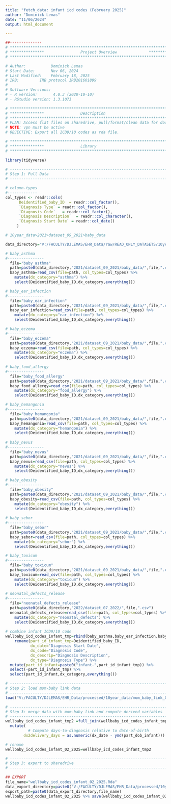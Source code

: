 ```yaml
---
title: "fetch_data: infant icd codes (February 2025)"
author: "Dominick Lemas"
date: "11/06/2024"
output: html_document

---
```


```r
##-------------- 
# **************************************************************************** #
# ***************                Project Overview              *************** #
# **************************************************************************** #

# Author:           Dominick Lemas
# Start Date:       Nov 06, 2024 
# Last Modified:    February 18, 2025  
# IRB:         IRB protocol IRB201601899 
#
# Software Versions:
# - R version:       4.0.3 (2020-10-10)
# - RStudio version: 1.3.1073

# **************************************************************************** #
# ***************                Description                  
# **************************************************************************** #
# PLAN: Access flat files on sharedrive, pull/format/clean data for downstream.
# NOTE: vpn must be active
# OBJECTIVE: Export all ICD9/10 codes as rda file. 
```


```r

# **************************************************************************** #
# ***************                Library                       
# **************************************************************************** #

library(tidyverse)

```

```r

# ----------------------------------------------------------------------- #
# Step 1: Pull Data
# ----------------------------------------------------------------------- #

# column-types
#-------------
col_types <- readr::cols(
      Deidentified_baby_ID  = readr::col_factor(),
      `Diagnosis Type` = readr::col_factor(),
      `Diagnosis Code`	 = readr::col_factor(),
      `Diagnosis Description`  = readr::col_character(),
      `Diagnosis Start Date` = readr::col_date()
     )

# 10year_data>2021>dataset_09_2021>baby_data

data_directory="V:/FACULTY/DJLEMAS/EHR_Data/raw/READ_ONLY_DATASETS/10year_data/"

# baby_asthma
#----------------
  file="baby_asthma"
  path=paste0(data_directory,"2021/dataset_09_2021/baby_data/",file,".csv")
  baby_asthma=read_csv(file=path, col_types=col_types) %>%
    mutate(dx_category="asthma") %>%
    select(Deidentified_baby_ID,dx_category,everything())

# baby_ear_infection
#----------------
  file="baby_ear_infection"
  path=paste0(data_directory,"2021/dataset_09_2021/baby_data/",file,".csv")
  baby_ear_infection=read_csv(file=path, col_types=col_types) %>%
    mutate(dx_category="ear_infection") %>%
    select(Deidentified_baby_ID,dx_category,everything())

# baby_eczema
#----------------
  file="baby_eczema"
  path=paste0(data_directory,"2021/dataset_09_2021/baby_data/",file,".csv")
  baby_eczema=read_csv(file=path, col_types=col_types) %>%
    mutate(dx_category="eczema") %>%
    select(Deidentified_baby_ID,dx_category,everything())
  
# baby_food_allergy
#----------------
  file="baby_food_allergy"
  path=paste0(data_directory,"2021/dataset_09_2021/baby_data/",file,".csv")
  baby_food_allergy=read_csv(file=path, col_types=col_types) %>%
    mutate(dx_category="food_allergy") %>%
    select(Deidentified_baby_ID,dx_category,everything())

# baby_hemangonia
#----------------
  file="baby_hemangonia"
  path=paste0(data_directory,"2021/dataset_09_2021/baby_data/",file,".csv")
  baby_hemangonia=read_csv(file=path, col_types=col_types) %>%
    mutate(dx_category="hemangonia") %>%
    select(Deidentified_baby_ID,dx_category,everything())
  
# baby_nevus
#----------------
  file="baby_nevus"
  path=paste0(data_directory,"2021/dataset_09_2021/baby_data/",file,".csv")
  baby_nevus=read_csv(file=path, col_types=col_types) %>%
    mutate(dx_category="nevus") %>%
    select(Deidentified_baby_ID,dx_category,everything())

# baby_obesity
#----------------
  file="baby_obesity"
  path=paste0(data_directory,"2021/dataset_09_2021/baby_data/",file,".csv")
  baby_obesity=read_csv(file=path, col_types=col_types) %>%
    mutate(dx_category="obesity") %>%
    select(Deidentified_baby_ID,dx_category,everything())  
  
# baby_sebor
#----------------
  file="baby_sebor"
  path=paste0(data_directory,"2021/dataset_09_2021/baby_data/",file,".csv")
  baby_sebor=read_csv(file=path, col_types=col_types) %>%
    mutate(dx_category="sebor") %>%
    select(Deidentified_baby_ID,dx_category,everything())  

# baby_toxicum
#----------------
  file="baby_toxicum"
  path=paste0(data_directory,"2021/dataset_09_2021/baby_data/",file,".csv")
  baby_toxicum=read_csv(file=path, col_types=col_types) %>%
    mutate(dx_category="toxicum") %>%
    select(Deidentified_baby_ID,dx_category,everything())
  
# neonatal_defects_release
#----------------
  file="neonatal_defects_release"
  path=paste0(data_directory,"2022/dataset_07_2022/",file,".csv")
  neonatal_defects_release=read_csv(file=path, col_types=col_types) %>%
    mutate(dx_category="neonatal_defects") %>%
    select(Deidentified_baby_ID,dx_category,everything()) 
  
# combine infant ICD9/10 code
wellbaby_icd_codes_infant_tmp=rbind(baby_asthma,baby_ear_infection,baby_eczema,baby_food_allergy,baby_hemangonia,baby_nevus,baby_obesity,baby_sebor,baby_toxicum,neonatal_defects_release) %>%
    rename(part_id_infant_tmp=Deidentified_baby_ID,
           dx_date="Diagnosis Start Date",
           dx_code="Diagnosis Code",
           dx_descrip="Diagnosis Description",
           dx_type="Diagnosis Type") %>%
  mutate(part_id_infant=paste0("infant-",part_id_infant_tmp)) %>%
  select(-part_id_infant_tmp) %>% 
  select(part_id_infant,dx_category,everything())

```

```r

# ----------------------------------------------------------------------- #
# Step 2: load mom-baby link data
# ----------------------------------------------------------------------- #
load("V:/FACULTY/DJLEMAS/EHR_Data/processed/10year_data/mom_baby_link_02_2025.rda") 

# ----------------------------------------------------------------------- #
# Step 3: merge data with mom-baby link and compute derived variables
# ----------------------------------------------------------------------- #
wellbaby_icd_codes_infant_tmp2 =full_join(wellbaby_icd_codes_infant_tmp, mom_baby_link_02_2025 , by = "part_id_infant") %>%
  mutate(
          # Compute days-to-diagnosis relative to date-of-birth
        dx2delivery_days = as.numeric(dx_date - ymd(part_dob_infant))) 

# rename
wellbaby_icd_codes_infant_02_2025=wellbaby_icd_codes_infant_tmp2

```


```r
# ----------------------------------------------------------------------- #
# Step 3: export to sharedrive
# ----------------------------------------------------------------------- #

## EXPORT 
file_name="wellbaby_icd_codes_infant_02_2025.Rda"
data_export_directory=paste0("V:/FACULTY/DJLEMAS/EHR_Data/processed/10year_data/") 
export_path=paste0(data_export_directory,file_name)
wellbaby_icd_codes_infant_02_2025 %>% save(wellbaby_icd_codes_infant_02_2025, file=export_path)
```
